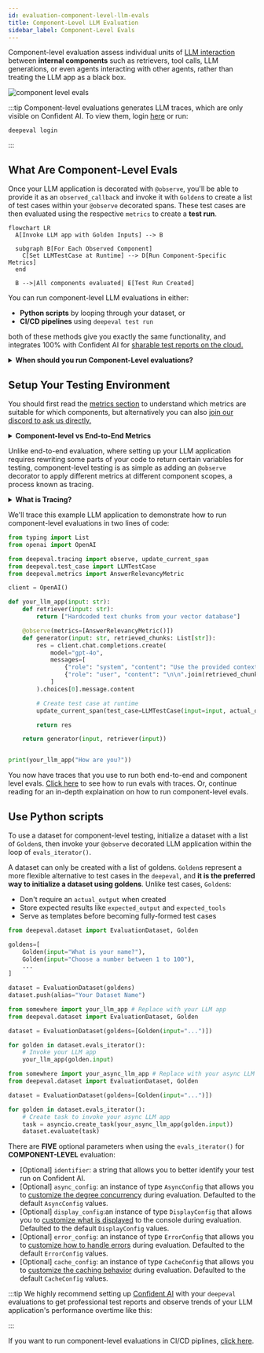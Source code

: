 ```yaml
---
id: evaluation-component-level-llm-evals
title: Component-Level LLM Evaluation
sidebar_label: Component-Level Evals
---
```



Component-level evaluation assess individual units of [LLM interaction](/docs/evaluation-test-cases#what-is-an-llm-interaction) between **internal components** such as retrievers, tool calls, LLM generations, or even agents interacting with other agents, rather than treating the LLM app as a black box.

![component level evals](https://deepeval-docs.s3.us-east-1.amazonaws.com/component-evals:complex-system.png)

:::tip
Component-level evaluations generates LLM traces, which are only visible on Confident AI. To view them, login [here](https://app.confident-ai.com) or run:

```
deepeval login
```
:::

## What Are Component-Level Evals

Once your LLM application is decorated with `@observe`, you'll be able to provide it as an `observed_callback` and invoke it with `Golden`s to create a list of test cases within your `@observe` decorated spans. These test cases are then evaluated using the respective `metrics` to create a **test run**.

<div style={{ textAlign: "center", margin: "2rem 0" }}>

```mermaid
flowchart LR
  A[Invoke LLM app with Golden Inputs] --> B

  subgraph B[For Each Observed Component]
    C[Set LLMTestCase at Runtime] --> D[Run Component-Specific Metrics]
  end

  B -->|All components evaluated| E[Test Run Created]
```

</div>

You can run component-level LLM evaluations in either:

- **Python scripts** by looping through your dataset, or
- **CI/CD pipelines** using `deepeval test run`

both of these methods give you exactly the same functionality, and integrates 100% with Confident AI for [sharable test reports on the cloud.](https://www.confident-ai.com/docs/llm-evaluation/dashboards/testing-reports)

<details>
<summary><strong>When should you run Component-Level evaluations?</strong></summary>

In [end-to-end evaluation](/docs/evaluation-end-to-end-llm-evals), your LLM application is treated as a black-box and evaluation is encapsulated by the overall system inputs and outputs in the form of an `LLMTestCase`.

If your application has nested components or a structure that a simple `LLMTestCase` can't easily handle, component-level evaluation allows you to **apply different metrics to different components in your LLM application.**

Common use cases that are suitable for component-level evaluation include (not inclusive):

- Chatbots/conversational agents
- Autonomous agents
- Text-SQL
- Code generation
- etc.

The trend you'll notice is use cases that are more complex in architecture are more suited for component-level evaluation.

</details>

## Setup Your Testing Environment

<Timeline>
<TimelineItem title="Select metrics">

You should first read the [metrics section](/docs/metrics-introduction) to understand which metrics are suitable for which components, but alternatively you can also [join our discord to ask us directly.](https://discord.com/invite/a3K9c8GRGt)

<details>
  <summary><strong>Component-level vs End-to-End Metrics</strong></summary>

Similar to end-to-end evaluation, you would still be creating `LLMTestCase`s, but this time for individual components at runtime instead of the overall system, which means you will need to select a set of appropriate metrics **for each component you want to evaluate**, and ensure the `LLMTestCase`s that you create in that component contains all the necessary parameters.

In component-level evaluation, there are more metrics to select as there are more individual components to evaluate.

</details>
</TimelineItem>
<TimelineItem title="Setup LLM application">

Unlike end-to-end evaluation, where setting up your LLM application requires rewriting some parts of your code to return certain variables for testing, component-level testing is as simple as adding an `@observe` decorator to apply different metrics at different component scopes, a process known as tracing.

<details>
<summary><strong>What is Tracing?</strong></summary>

The process of adding the `@observe` decorating in your app is known as **tracing**, which you can learn about in the [tracing section](/docs/evaluation-llm-tracing).

An `@observe` decorator creates a **span**, and the overall collection of spans is called a **trace**.

As you'll see in the example below, tracing with `deepeval`'s `@observe` means we don't have to return variables such as the `retrieval_context` in awkward places just to create end-to-end `LLMTestCase`s, [as previously seen in end-to-end evaluation](/docs/evaluation-end-to-end-llm-evals#setup-your-testing-environment)

</details>

We'll trace this example LLM application to demonstrate how to run component-level evaluations in two lines of code:

```python title="somewhere.py" {4,14,25}
from typing import List
from openai import OpenAI

from deepeval.tracing import observe, update_current_span
from deepeval.test_case import LLMTestCase
from deepeval.metrics import AnswerRelevancyMetric

client = OpenAI()

def your_llm_app(input: str):
    def retriever(input: str):
        return ["Hardcoded text chunks from your vector database"]

    @observe(metrics=[AnswerRelevancyMetric()])
    def generator(input: str, retrieved_chunks: List[str]):
        res = client.chat.completions.create(
            model="gpt-4o",
            messages=[
                {"role": "system", "content": "Use the provided context to answer the question."},
                {"role": "user", "content": "\n\n".join(retrieved_chunks) + "\n\nQuestion: " + input}
            ]
        ).choices[0].message.content

        # Create test case at runtime
        update_current_span(test_case=LLMTestCase(input=input, actual_output=res))

        return res

    return generator(input, retriever(input))


print(your_llm_app("How are you?"))
```

</TimelineItem>
</Timeline>

You now have traces that you use to run both end-to-end and component level evals. [Click here](/docs/evaluation-llm-tracing#running-evals) to see how to run evals with traces. Or, continue reading for an in-depth explaination on how to run component-level evals.

## Use Python scripts

To use a dataset for component-level testing, initialize a dataset with a list of `Golden`s, then invoke your `@observe` decorated LLM application within the loop of `evals_iterator()`.

<Timeline>
<TimelineItem title="Create dataset">

A dataset can only be created with a list of goldens. `Golden`s represent a more flexible alternative to test cases in the `deepeval`, and **it is the preferred way to initialize a dataset using goldens**. Unlike test cases, `Golden`s:

- Don't require an `actual_output` when created
- Store expected results like `expected_output` and `expected_tools`
- Serve as templates before becoming fully-formed test cases

```python
from deepeval.dataset import EvaluationDataset, Golden

goldens=[
    Golden(input="What is your name?"),
    Golden(input="Choose a number between 1 to 100"),
    ...
]

dataset = EvaluationDataset(goldens)
dataset.push(alias="Your Dataset Name")
```

</TimelineItem>
<TimelineItem title="Run evals using evals iterator">

<Tabs>

<TabItem value="sync" label="dataset (Sync)">

```python title="main.py"
from somewhere import your_llm_app # Replace with your LLM app
from deepeval.dataset import EvaluationDataset, Golden

dataset = EvaluationDataset(goldens=[Golden(input="...")])

for golden in dataset.evals_iterator():
    # Invoke your LLM app
    your_llm_app(golden.input)
```

</TabItem>

<TabItem value="async" label="dataset (Async)">

```python title="main.py"
from somewhere import your_async_llm_app # Replace with your async LLM app
from deepeval.dataset import EvaluationDataset, Golden

dataset = EvaluationDataset(goldens=[Golden(input="...")])

for golden in dataset.evals_iterator():
    # Create task to invoke your async LLM app
    task = asyncio.create_task(your_async_llm_app(golden.input))
    dataset.evaluate(task)
```

</TabItem>

</Tabs>

There are **FIVE** optional parameters when using the `evals_iterator()` for **COMPONENT-LEVEL** evaluation:

- [Optional] `identifier`: a string that allows you to better identify your test run on Confident AI.
- [Optional] `async_config`: an instance of type `AsyncConfig` that allows you to [customize the degree concurrency](/docs/evaluation-flags-and-configs#async-configs) during evaluation. Defaulted to the default `AsyncConfig` values.
- [Optional] `display_config`:an instance of type `DisplayConfig` that allows you to [customize what is displayed](/docs/evaluation-flags-and-configs#display-configs) to the console during evaluation. Defaulted to the default `DisplayConfig` values.
- [Optional] `error_config`: an instance of type `ErrorConfig` that allows you to [customize how to handle errors](/docs/evaluation-flags-and-configs#error-configs) during evaluation. Defaulted to the default `ErrorConfig` values.
- [Optional] `cache_config`: an instance of type `CacheConfig` that allows you to [customize the caching behavior](/docs/evaluation-flags-and-configs#cache-configs) during evaluation. Defaulted to the default `CacheConfig` values.

</TimelineItem>
</Timeline>

:::tip
We highly recommend setting up [Confident AI](https://app.confident-ai.com) with your `deepeval` evaluations to get professional test reports and observe trends of your LLM application's performance overtime like this:

<VideoDisplayer
  src="https://confident-docs.s3.us-east-1.amazonaws.com/llm-tracing:spans.mp4"
  confidentUrl="/docs/llm-tracing/introduction"
  label="Span-Level Evals in Production"
/>
:::

If you want to run component-level evaluations in CI/CD piplines, [click here](/docs/evaluation-unit-testing-in-ci-cd#component-level-evals-in-cicd).